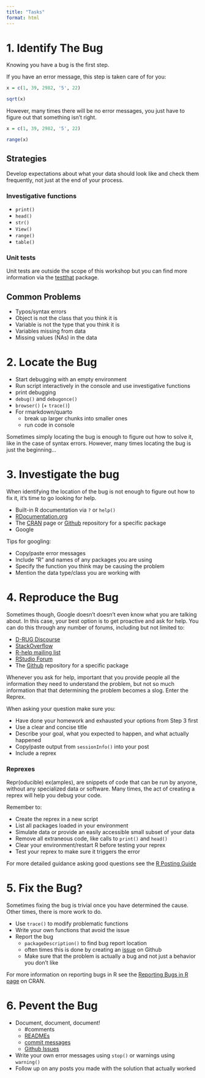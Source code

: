 ```yaml
---
title: "Tasks"
format: html
---
```


# 1. Identify The Bug

Knowing you have a bug is the first step.

If you have an error message, this step is taken care of for you:

```r

x = c(1, 39, 2982, '5', 22)

sqrt(x)

```

However, many times there will be no error messages, you just have to figure out that something isn't right.

```r

x = c(1, 39, 2982, '5', 22)

range(x)

```

## Strategies

Develop expectations about what your data should look like and check them frequently, not just at the end of your process.

### Investigative functions

-   `print()`
-   `head()`
-   `str()`
-   `View()`
-   `range()`
-   `table()`
    
### Unit tests

Unit tests are outside the scope of this workshop but you can find more information via the [testthat](https://testthat.r-lib.org/) package.

## Common Problems
-   Typos/syntax errors
-   Object is not the class that you think it is
-   Variable is not the type that you think it is
-   Variables missing from data
-   Missing values (NAs) in the data 

# 2. Locate the Bug

- Start debugging with an empty environment
- Run script interactively in the console and use investigative functions
- print debugging
- `debug()` and `debugonce()` 
- `browser()` (+ `trace()`)
- For rmarkdown/quarto
  - break up larger chunks into smaller ones
  - run code in console
  
Sometimes simply locating the bug is enough to figure out how to solve it, like
in the case of syntax errors. However, many times locating the bug is just the beginning...

# 3. Investigate the bug

When identifying the location of the bug is not enough to figure out how to fix
it, it's time to go looking for help.

-   Built-in R documentation via `?` or `help()`
-   [RDocumentation.org](https://www.rdocumentation.org/)
-   The [CRAN](https://cran.r-project.org/) page or [Github](https://github.com/) repository for a specific package
-   Google

Tips for googling:

-   Copy/paste error messages
-   Include "R" and names of any packages you are using
-   Specify the function you think may be causing the problem
-   Mention the data type/class you are working with 

# 4. Reproduce the Bug

Sometimes though, Google doesn't doesn't even know what you are talking about. 
In this case, your best option is to get proactive and ask for help. You can do
this through any number of forums, including but not limited to:

-   [D-RUG Discourse](https://d-rug.discourse.group/top?period=all)
-   [StackOverflow](https://stackoverflow.com/questions/tagged/r)
-   [R-help mailing list](https://stat.ethz.ch/mailman/listinfo/r-help)
-   [RStudio Forum](https://community.rstudio.com/)
-   The [Github](https://github.com/) repository for a specific package


Whenever you ask for help, important that you provide people all the information 
they need to understand the problem, but not so much information that that 
determining the problem becomes a slog. Enter the Reprex.

When asking your question make sure you:

-   Have done your homework and exhausted your options from Step 3 first
-   Use a clear and concise title
-   Describe your goal, what you expected to happen, and what actually happened
-   Copy/paste output from `sessionInfo()` into your post
-   Include a reprex

### Reprexes 

Repr(oducible) ex(amples), are snippets of code that can be run by anyone, without any specialized data or software. Many times, the act of creating a reprex will help you debug your code.

Remember to:

-   Create the reprex in a new script
-   List all packages loaded in your environment
-   Simulate data or provide an easily accessible small subset of your data
-   Remove all extraneous code, like calls to `print()` and `head()`
-   Clear your environment/restart R before testing your reprex
-   Test your reprex to make sure it triggers the error


For more detailed guidance asking good questions see the 
[R Posting Guide](https://www.r-project.org/posting-guide.html)

# 5. Fix the Bug?

Sometimes fixing the bug is trivial once you have determined the cause. Other
times, there is more work to do.

-   Use `trace()` to modify problematic functions
-   Write your own functions that avoid the issue
-   Report the bug 
    -   `packageDescription()` to find bug report location
    -   often times this is done by creating an 
    [issue](https://ucdavisdatalab.github.io/workshop_git_for_teams/opening-issues-and-making-changes.html) on Github
    - Make sure that the problem is actually a bug and not just a behavior you 
    don't like

For more information on reporting bugs in R see the 
[Reporting Bugs in R page](https://www.r-project.org/bugs.html) on CRAN.

# 6. Pevent the Bug

-   Document, document, document!
    -   #comments
    -   [READMEs](https://ucdavisdatalab.github.io/workshop_how-to-data-documentation/)
    -   [commit messages](https://ucdavisdatalab.github.io/workshop_introduction_to_version_control/creating-your-first-repo.html#save-stage-commit)
    -   [Github Issues](https://ucdavisdatalab.github.io/workshop_git_for_teams/opening-issues-and-making-changes.html)
-   Write your own error messages using `stop()` or warnings using `warning()`
-   Follow up on any posts you made with the solution that actually worked




